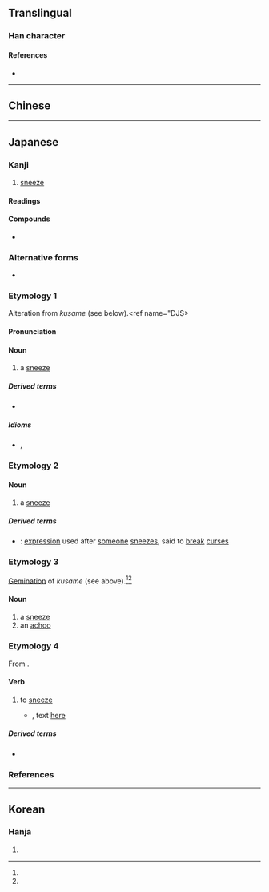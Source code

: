 {{also|嚏}}
{{character info}}
==Translingual==

===Han character===
{{Han char|rn=30|rad=口|as=15|sn=18|four=|canj=RJBO,XRJBO|ids=⿰口𤴡}}
====References====
* {{Han ref|kx=0212.260|dkj=04501|dj=0435.110|hdz=10699.030|uh=5694|ud=22164}}

----

==Chinese==
{{zh-see|嚏|v}}

----

==Japanese==

===Kanji===
{{ja-kanji|grade=9|rs=口15}}

# [[sneeze]]

====Readings====
{{ja-readings
|goon=たい
|kanon=てい
|kun=くさめ-, くしゃみ-, はな-ひる, ひ-る
}}

====Compounds====
* {{ja-r|嚔の木|はなひり の き}}

===Alternative forms===
{{ja-kanjitab|くしゃみ|yomi=k}}
* {{ja-l|嚏}}

===Etymology 1===
Alteration from ''kusame'' (see below).<ref name="DJS>{{R:Daijisen}}</ref>

====Pronunciation====
{{ja-pron|y=k|くしゃみ|acc=2|acc_ref=DJR}}

====Noun====
{{ja-noun|くしゃみ}}

# a [[sneeze]]

=====Derived terms=====
* {{ja-r|嚔ガス|くしゃみ ガス}}

=====Idioms=====
* {{ja-r|狆が嚔をしたよう|ちん が くしゃみ を した よう}}, {{ja-r|狆くしゃ|ちんくしゃ}}

===Etymology 2===
{{ja-kanjitab|くさめ|yomi=k}}

{{rfe|ja}}

====Noun====
{{ja-noun|くさめ}}

# a [[sneeze]]

=====Derived terms=====
* {{ja-r|くさめくさめ}}: [[expression]] used after [[someone]] [[sneeze]]s, said to [[break]] [[curse]]s

===Etymology 3===
{{ja-kanjitab|くっさめ|yomi=irr}}

[[gemination|Gemination]] of ''kusame'' (see above).<ref name="DJS"/><ref name="DJR"/>

====Noun====
{{ja-noun|くっさめ}}

# a [[sneeze]]
# an [[achoo]]

===Etymology 4===
{{ja-kanjitab|ふ|yomi=k}}

From {{inh|ja|ojp|sort=ふ|-}}.

====Verb====
{{ja-verb|tr=intrans|type=kami ni|ふ}}

# {{lb|ja|obsolete|sort=ふ}} to [[sneeze]]
#* {{RQ:Manyoshu|11|2808}}, text [http://jti.lib.virginia.edu/japanese/manyoshu/Man11Yo.html#2808 here]
#*: {{ja-usex
|m=眉%根%掻 鼻'''火'''紐%解 待%八方 何時%毛%将見%跡 戀来吾%乎
|m_kana=まよ%ね%かき はな'''ひ'''ひも%とけ まてり%やも いつか%も%みむ%と こひこしわれ%を
|眉%根%掻き鼻'''ひ'''紐%解け待てりやもいつかも見むと恋ひ来し我れを
|まよ%ね% かき はな'''ひ''' ひも% とけ まてり や も いつ か も みむ と こひ-こし われ を|rom=mayone kaki hana'''hi''' himo toke materi ya mo itsu ka mo mimu to koi-koshi ware o|sort=ふ}}

=====Derived terms=====
* {{ja-r|嚔る|ひる|pos=Classical Japanese form}}

===References===
<references/>

----

==Korean==

===Hanja===
{{ko-hanja|hangeul=체|rv=che|mr=ch'e}}

# {{rfdef|ko|sort=口15}}